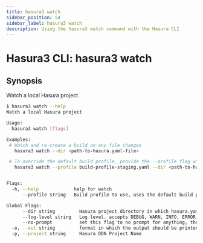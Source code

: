 ```yaml
---
title: hasura3 watch
sidebar_position: 54
sidebar_label: hasura3 watch
description: Using the hasura3 watch command with the Hasura CLI
---
```


# Hasura3 CLI: hasura3 watch 

## Synopsis
Watch a local Hasura project.

```bash
$ hasura3 watch --help
Watch a local Hasura project

Usage:
  hasura3 watch [flags]

Examples:
 # Watch and re-create a build on any file changes 
   hasura3 watch --dir <path-to-hasura.yaml-file>  

 # To override the default build profile, provide the --profile flag with a build-profile
   hasura3 watch --profile build-profile-staging.yaml --dir <path-to-hasura.yaml-file>


Flags:
  -h, --help             help for watch
      --profile string   Build profile to use, uses the default build profile if not provided

Global Flags:
      --dir string         Hasura project directory in which hasura.yaml is present (default ".")
      --log-level string   Log level. accepts DEBUG, WARN, INFO, ERROR, FATAL (default "INFO")
      --no-prompt          set this flag to no prompt for anything, the command fails if any input is missing
  -o, --out string         format in which the output should be printed, accepts table, json and yaml (default "table")
  -p, --project string     Hasura DDN Project Name
```

